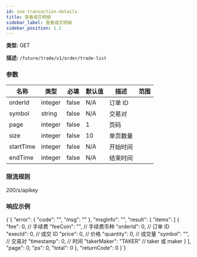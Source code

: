 ```yaml
---
id: see-transaction-details
title: 查看成交明细
sidebar_label: 查看成交明细
sidebar_position: 1.2
---
```


**类型:** GET

**描述:** `/future/trade/v1/order/trade-list`

### 参数

| 名称 | 类型 | 必填 | 默认值 | 描述 | 范围 |
| --- | --- | --- | --- | --- | --- |
| orderId | integer | false | N/A | 订单 ID |  |
| symbol | string | false | N/A | 交易对 |  |
| page | integer | false | 1 | 页码 |  |
| size | integer | false | 10 | 单页数量 |  |
| startTime | integer | false | N/A | 开始时间 |  |
| endTime | integer | false | N/A | 结束时间 |  |

### 限流规则

200/s/apikey

### 响应示例


<CodeBlock language="json" title="Response">
  {`{
  "error": {
    "code": "",
    "msg": ""
  },
  "msgInfo": "",
  "result": {
    "items": [
      {
        "fee": 0,              // 手续费
        "feeCoin": "",         // 手续费币种
        "orderId": 0,          // 订单 ID
        "execId": 0,           // 成交 ID
        "price": 0,            // 价格
        "quantity": 0,         // 成交量
        "symbol": "",          // 交易对
        "timestamp": 0,        // 时间
        "takerMaker": "TAKER"  // taker 或 maker
      }
    ],
    "page": 0,
    "ps": 0,
    "total": 0
  },
  "returnCode": 0
}`}
</CodeBlock>
